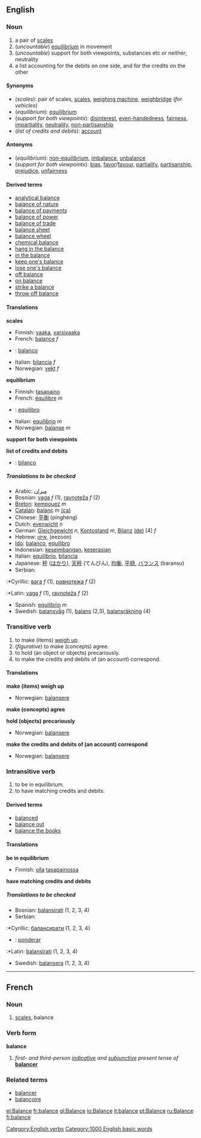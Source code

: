 ==English==
=== Noun ===
{{en-noun-reg-both}}

# a pair of [[scales]]
#(''uncountable'') [[equilibrium]] in movement
#(''uncountable'')  support for both viewpoints, substances etc or neither; neutrality
# a list accounting for the debits on one side, and for the credits on the other

====Synonyms====
*(''scales''): pair of scales, [[scales]], [[weighing machine]], [[weighbridge]] (''for vehicles'')
*(''equilibrium''): [[equilibrium]]
*(''support for both viewpoints''): [[disinterest]], [[even-handedness]], [[fairness]], [[impartiality]], [[neutrality]], [[non-partisanship]]
*(''list of credits and debits''): [[account]]

====Antonyms====
*(''equilibrium''): [[non-equilibrium]], [[imbalance]], [[unbalance]]
*(''support for both viewpoints''): [[bias]], [[favor]]/[[favour]], [[partiality]], [[partisanship]], [[prejudice]], [[unfairness]]

====Derived terms====
*[[analytical balance]]
*[[balance of nature]]
*[[balance of payments]]
*[[balance of power]]
*[[balance of trade]]
*[[balance sheet]]
*[[balance wheel]]
*[[chemical balance]]
*[[hang in the balance]]
*[[in the balance]]
*[[keep one's balance]]
*[[lose one's balance]]
*[[off balance]]
*[[on balance]]
*[[strike a balance]]
*[[throw off balance]]

==== Translations ====

'''scales'''
{{top}}
*Finnish: [[vaaka]], [[varsivaaka]]
*French: [[balance#French|balance]] ''f''
{{mid}}
* {{io}}: [[balanco]]
*Italian: [[bilancia]] ''f''
*Norwegian: [[vekt]] ''f''
{{bottom}}

'''equilibrium'''
{{top}}
*Finnish: [[tasapaino]]
*French: [[équilibre]] ''m''
{{mid}}
* {{io}}: [[equilibro]]
*Italian: [[equilibrio#Italian|equilibrio]] ''m''
*Norwegian: [[balanse]] ''m''
{{bottom}}

'''support for both viewpoints'''
{{top}}
{{mid}}
{{bottom}}

'''list of credits and debits'''
{{top}}
{{mid}}
* {{io}}: [[bilanco]]
{{bottom}}

=====Translations to be checked=====
{{checktrans}}
<!--Remove this section once all the translations below have been checked and transferred to the correct table(s).-->

*Arabic: [[ميزان]]
*Bosnian: [[vaga]] ''f'' (1), [[ravnoteža]] ''f'' (2)
*[[Breton]]: [[kempouez]] ''m''
*[[Catalan]]: [[balanç]] ''m'' [[:ca:balanç|(ca)]] 
*Chinese: [[平衡]] (pínghéng)
*Dutch: [[evenwicht]] ''n''
*German: [[Gleichgewicht]] ''n'', [[Kontostand]] ''m'', [[Bilanz]] [[:de:Bilanz|(de)]] [4] ''f''
*Hebrew: [[איזון]], (eezoon)
*[[Ido]]: [[balanco]], [[equilibro]]
*Indonesian: [[imbang|keseimbangan]], [[serasi|keserasian]]
*Italian: [[equilibrio]], [[bilancia]]
*Japanese: [[秤]] ([[はかり]]), [[天秤]] (てんびん), [[均衡]], [[平穏]], [[バランス]] (baransu)
*Serbian:
:*Cyrillic: [[вага]] ''f'' (1), [[равнотежа]] ''f'' (2)
:*Latin: [[vaga]] ''f'' (1), [[ravnoteža]] ''f'' (2)
*Spanish: [[equilibrio]] ''m''
*Swedish: [[balansvåg]] (1), [[balans]] (2,3), [[balansräkning]] (4)

===Transitive verb===
[[Category:English verbs]]
{{en-infl-reg-other-e|balanc|e}}

#to make (items) [[weigh up]].
#(''figurative'') to make (concepts) agree.
#to hold (an object or objects) precariously.
#to make the credits and debits of (an account) correspond.

====Translations====

'''make (items) weigh up'''
{{top}}
{{mid}}
*Norwegian: [[balansere]]
{{bottom}}

'''make (concepts) agree'''
{{top}}
{{mid}}
{{bottom}}

'''hold (objects) precariously'''
{{top}}
{{mid}}
*Norwegian: [[balansere]]
{{bottom}}

'''make the credits and debits of (an account) correspond'''
{{top}}
{{mid}}
*Norwegian: [[balansere]]
{{bottom}}

===Intransitive verb===
{{en-infl-reg-other-e|balanc|e}}

#to be in equilibrium.
#to have matching credits and debits.

====Derived terms====
*[[balanced]]<!--adjective-->
*[[balance out]]
*[[balance the books]]

====Translations====

'''be in equilibrium'''
{{top}}
*Finnish: [[olla]] [[tasapaino]]ssa
{{mid}}
{{bottom}}

'''have matching credits and debits'''
{{top}}
{{mid}}
{{bottom}}

=====Translations to be checked=====
{{checktrans}}
<!--Remove this section once all the translations below have been checked and transferred to the correct table(s).-->

*Bosnian: [[balansirati]] (1, 2, 3, 4)
*Serbian:
:*Cyrillic: [[балансирати]] (1, 2, 3, 4)
* {{io}}: [[ponderar]]
:*Latin: [[balansirati]] (1, 2, 3, 4)
*Swedish: [[balansera]] (1, 2, 3, 4)

----
==French==
===Noun===
{{fr-noun-reg|f}}

#[[scales]], balance

===Verb form===
'''balance'''

#''first- and third-person [[indicative]] and [[subjunctive]] present tense of'' '''[[balancer]]'''

===Related terms===
*[[balancer]]
*[[balançoire]]

[[Category:1000 English basic words]]

[[el:Balance]]
[[fr:balance]]
[[gl:Balance]]
[[io:Balance]]
[[it:balance]]
[[pt:Balance]]
[[ru:Balance]]
[[fi:balance]]